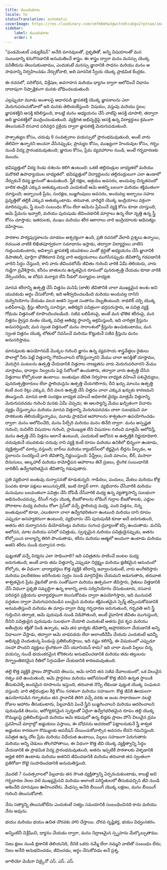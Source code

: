 ```yaml
---
title: ముందుమాట
locale: te
statusTranslation: automatic
coverImage: https://res.cloudinary.com/xmfm6mhw3gwctndtcubgx2rptnae/image/upload/v1740337243/small_cover_educacion_fundamental_a051170f1c.webp
sidebar:
    label: ముందుమాట
    order: 0
---
```

"ఫండమెంటల్ ఎడ్యుకేషన్" అనేది మానవులతో, ప్రకృతితో, అన్ని విషయాలతో మన సంబంధాన్ని కనుగొనడానికి అనుమతించే శాస్త్రం. ఈ శాస్త్రం ద్వారా మనం మనస్సు యొక్క పనితీరును తెలుసుకుంటాము, ఎందుకంటే మనస్సు జ్ఞానానికి సాధనం మరియు మనం ఆ సాధనాన్ని నిర్వహించడం నేర్చుకోవాలి, అది మానసిక స్వీయ యొక్క ప్రాథమిక కేంద్రకం.

ఈ రచనలో, పరిశోధన, విశ్లేషణ, అవగాహన మరియు ధ్యానం ద్వారా ఆలోచించే విధానం దాదాపుగా నిష్పాక్షికంగా మనకు బోధించబడుతుంది.

ఎల్లప్పుడూ మూడు అంశాలపై ఆధారపడి జ్ఞాపకశక్తి యొక్క జ్ఞాపకాలను ఎలా మెరుగుపరుచుకోవాలో ఇది మనకు తెలియజేస్తుంది: విషయం, వస్తువు మరియు స్థలం; జ్ఞాపకశక్తిని ఆసక్తి కదిలిస్తుంది, కాబట్టి మనం అధ్యయనం చేసే వాటిపై ఆసక్తి చూపాలి, తద్వారా అది జ్ఞాపకశక్తిలో ముద్రించబడుతుంది. వ్యక్తిగత అభివృద్ధిపై ఆసక్తి ఉన్న విద్యార్థులు క్రమంగా తెలుసుకునే రసవాద పరివర్తన ప్రక్రియ ద్వారా జ్ఞాపకశక్తి మెరుగుపడుతుంది.

పాశ్చాత్యుల కోసం, చదువు 6 సంవత్సరాల వయస్సులో ప్రారంభమవుతుంది, అంటే వారు తెలివిగా ఉన్నారని అంచనా వేసినప్పుడు; ప్రాచ్యుల కోసం, ముఖ్యంగా హిందువుల కోసం, గర్భం నుండి విద్య ప్రారంభమవుతుంది; జ్ఞానుల కోసం, ప్రేమ వ్యవహారాల నుండి, అంటే గర్భధారణకు ముందు.

భవిష్యత్తులో విద్య రెండు దశలను కలిగి ఉంటుంది: ఒకటి తల్లిదండ్రుల బాధ్యతలో మరియు మరొకటి ఉపాధ్యాయుల బాధ్యతలో. భవిష్యత్తులో విద్యార్థులను తల్లిదండ్రులుగా ఎలా ఉండాలో నేర్చుకునే దివ్య జ్ఞానంలో ఉంచుతుంది. స్త్రీకి రక్షణ, ఆశ్రయం అవసరం, అందువల్ల చిన్నతనంలో బాలిక తండ్రికి ఎక్కువ అతుక్కుంటుంది ఎందుకంటే ఆమె అతన్ని బలంగా మరియు శక్తివంతంగా చూస్తుంది; అబ్బాయికి ప్రేమ, సంరక్షణ, బుజ్జగింపులు అవసరం, అందువల్ల అబ్బాయి సహజ ప్రవృత్తితో తల్లికి ఎక్కువ అతుక్కుంటాడు. తరువాత, వారిద్దరి యొక్క ఇంద్రియాలు వక్రంగా మారినప్పుడు, స్త్రీ మంచి సంబంధం కోసం లేదా ఆమెను ప్రేమించే వ్యక్తి కోసం కూడా చూస్తుంది, ఆమె ప్రేమను ఇవ్వాలి, మరియు పురుషుడు జీవించడానికి మార్గాలు ఉన్న లేదా వృత్తి ఉన్న స్త్రీ కోసం చూస్తాడు; ఇతరులకు, ముఖం మరియు శరీర ఆకారాలు వారి ఇంద్రియాలకు ఆధిపత్యం వహిస్తాయి.

పాఠశాల పాఠ్యపుస్తకాలను చూడటం ఆశ్చర్యంగా ఉంది, ప్రతి రచనలో వేలాది ప్రశ్నలు ఉన్నాయి, రచయిత వాటికి లిఖితపూర్వకంగా సమాధానం ఇస్తాడు, తద్వారా విద్యార్థులు వాటిని గుర్తుంచుకుంటారు, అవిశ్వాస జ్ఞాపకశక్తి యువకులు ఎంతో శ్రద్ధతో అధ్యయనం చేసే జ్ఞానానికి డిపాజిటరీ, పూర్తిగా భౌతికవాద విద్య వారి అధ్యయనాలు ముగిసినప్పుడు జీవితాన్ని గడపడానికి వారిని సిద్ధం చేస్తుంది, కాని వారు జీవించబోయే జీవితం గురించి వారికి ఏమీ తెలియదు, వారు గుడ్డిగా ప్రవేశిస్తారు, కనీసం జాతులను ఉన్నతమైన రూపంలో పునరుత్పత్తి చేయడం కూడా వారికి నేర్పించలేదు, ఆ బోధన మర్యాద లేని నీడలో దుర్మార్గుల బాధ్యత.

మానవ శరీరాన్ని ఉత్పత్తి చేసే విత్తనం మనిషి (జాతి) జీవితానికి చాలా ముఖ్యమైన అంశం అని యువకుడు అర్థం చేసుకోవాలి, ఇది ఆశీర్వదించబడింది మరియు అందువల్ల దానిని దుర్వినియోగం చేయడం వలన అతని స్వంత సంతానం దెబ్బతింటుంది. కాథలిక్ చర్చి యొక్క బలిపీఠాలపై, క్రీస్తు శరీరాన్ని సూచిస్తూ, ఆతిథ్యిని పవిత్రంగా భద్రపరుస్తారు, ఆ పవిత్ర వ్యక్తి గోధుమ విత్తనంతో రూపొందించబడింది. సజీవ బలిపీఠంపై, అంటే మన భౌతిక శరీరంపై, మన విత్తనం క్రైస్తవ మతం యొక్క పవిత్ర ఆతిథ్య స్థానాన్ని ఆక్రమిస్తుంది, ఇది చారిత్రక క్రీస్తును అనుసరిస్తుంది; మన స్వంత విత్తనంలో మనం సారాంశంలో క్రీస్తును ఉంచుకుంటాము, మన స్వంత విత్తనం యొక్క లోతులో నివసించే మరియు కొట్టుకునే సజీవ క్రీస్తును మనం అనుసరిస్తాము.

మానవులకు ఉపయోగపడే మొక్కల గురించి జ్ఞానం ఉన్న వ్యవసాయ శాస్త్రవేత్తలు రైతులు పొలాల్లో నీరు పెట్టే విత్తనాన్ని గౌరవించాలని బోధిస్తున్నారని మేము చాలా ఆసక్తితో చూస్తాము, మెరుగైన పంటలను ఉత్పత్తి చేయడానికి విత్తనాల నాణ్యతను వారు మెరుగుపరిచారని మేము చూస్తాము, ధాన్యాల నిల్వలను పెద్ద సిలోలలో ఉంచుతారు, తద్వారా వారు ఉత్పత్తి చేసిన విత్తనాలు కోల్పోకుండా ఉంటాయి. జంతువుల జీవిత నిర్వహణ బాధ్యత వహించే పశువైద్యులు, పునరుత్పత్తిదారులు లేదా స్టాలియన్లను ఉత్పత్తి చేయగలిగారు, దీని ఖర్చు మాంసం ఉత్పత్తి కంటే వంద రెట్లు ఎక్కువ, దీని వలన ఉత్పత్తి చేసే విత్తనం చాలా ఎక్కువ ఖర్చుకు కారణమని తెలుస్తుంది. మానవ జాతి సంరక్షణ బాధ్యత వహించే అధికారిక వైద్యం మాత్రమే విత్తనాన్ని మెరుగుపరచడం గురించి మనకు ఏమీ చెప్పదు; ఈ ఆలస్యాన్ని మేము ఖచ్చితంగా విచారం వ్యక్తం చేస్తున్నాము మరియు మానవ విత్తనాన్ని మెరుగుపరచడం చాలా సులభమని మా పాఠకులకు తెలియజేస్తున్నాము, మూడు ప్రాథమిక ఆహారాలను శాశ్వతంగా ఉపయోగించడం ద్వారా: మనం ఆలోచించేది, మనం పీల్చేది మరియు మనం తినేది ద్వారా. మనం అస్పష్టత గురించి, రుచిలేని విషయాల గురించి, ప్రాముఖ్యత లేని విషయాల గురించి మాత్రమే ఆలోచిస్తే, మనం ఉత్పత్తి చేసే విత్తనం అలానే ఉంటుంది, ఎందుకంటే ఆలోచన ఆ ఉత్పత్తికి నిర్ణయాధికారి. చదువుకునే యువకుడు చదువు రాని వ్యక్తి కంటే రూపం మరియు ఉనికిలో భిన్నంగా ఉంటాడు, వ్యక్తిత్వంలో మార్పు వస్తుంది; బార్‌లు మరియు క్యాంటిన్‌లలో జీర్ణమైన బీర్లను పీల్చడం, ఆ స్థలాలను సందర్శించే వారి జీవితాన్ని నిర్ణయిస్తుంది: పేస్ట్రీలు, పంది మాంసం, బీర్, మసాలా దినుసులు, ఆల్కహాల్ మరియు కామోద్దీపన ఆహారాలు తినే ప్రజలు, లైంగిక సంబంధానికి దారితీసే ఉద్వేగభరితమైన జీవితాన్ని గడుపుతారు.

ప్రతి వ్యభిచార జంతువు దుర్వాసనతో కూడుకున్నది: గాడిదలు, పందులు, మేకలు మరియు కోళ్ల పెంపకం కూడా పక్షులు అయినప్పటికీ, ఇంటి రూస్టర్ లాగా. వ్యభిచారం చేసేవారికి మరియు మనుషులు బలవంతంగా పవిత్రం చేసి దోపిడీ చేసేవారికి మధ్య ఉన్న వ్యత్యాసాన్ని సులభంగా అభినందించవచ్చు, రేసింగ్ గుర్రం యొక్క బీజకోశాలను లోడింగ్ గుర్రాల బీజకోశాలకు, ఎద్దుల పోరాటాల మధ్య మరియు రోజూ ప్రెస్‌లో వచ్చే స్టాలియన్ల మధ్య, పంది విత్తనం, చిన్న జంతువులలో కూడా, ఎలుకలాగా చాలా ఉద్వేగభరితంగా ఉంటుంది మరియు దాని రూపం ఎప్పుడూ అసహ్యకరంగా ఉంటుంది, వ్యభిచారం చేసే పురుషుడికి కూడా అదే జరుగుతుంది, అతను తన దుర్వాసనను డియోడరెంట్లు మరియు సుగంధ ద్రవ్యాలతో కప్పి ఉంచుతాడు. మనిషి ఆలోచన, మాట మరియు పనిలో పవిత్రుడు, స్వచ్ఛమైన మరియు పవిత్రుడైనప్పుడు, అతను కోల్పోయిన బాల్యాన్ని తిరిగి పొందుతాడు, శరీరం మరియు ఆత్మలో అందంగా ఉంటాడు మరియు అతని శరీరం నుండి దుర్వాసన రాదు.

పుట్టుకతో వచ్చే విద్యను ఎలా సాధించాలి? ఇది పవిత్రతను పాటించే జంటల మధ్య జరుగుతుంది, అంటే వారు తమ విత్తనాన్ని ఎప్పుడూ నిర్లక్ష్యం మరియు క్షణికమైన ఆనందంలో కోల్పోరు, ఈ విధంగా: భార్యాభర్తలు కొత్త వ్యక్తికి శరీరాన్ని ఇవ్వాలనుకుంటే, వారు అంగీకరిస్తారు మరియు ఫలదీకరణం జరిగేందుకు స్వర్గం నుండి మార్గనిర్దేశం చేయమని అడుగుతారు, తరువాత శాశ్వతమైన ప్రేమ వైఖరితో వారు సంతోషంగా మరియు ఉత్సవంగా జీవిస్తారు, రైతులు విత్తడానికి చేసే విధంగా ప్రకృతి సమృద్ధిగా ఉన్న కాలాన్ని వారు సద్వినియోగం చేసుకుంటారు, రసవాద పరివర్తన ప్రక్రియను భార్యాభర్తలుగా కలుసుకోవడం ద్వారా ఉపయోగిస్తారు, ఇది మునుపటి పద్ధతుల ద్వారా మెరుగుపరచబడిన బలమైన మరియు శక్తివంతమైన స్పెర్మ్ తప్పించుకోవడానికి అనుమతిస్తుంది మరియు ఈ మార్గం ద్వారా దివ్య గర్భధారణ జరుగుతుంది, గర్భవతి అని స్త్రీ గుర్తించిన తర్వాత, ఆమె పురుషుడి నుండి విడిపోతుంది, అంటే వైవాహిక జీవితం ముగుస్తుంది, దీనిని పవిత్రుడైన పురుషుడు సులభంగా చేయాలి ఎందుకంటే అతను దైవ కృప మరియు అతీంద్రియ శక్తితో నిండి ఉన్నాడు, ఆమె తన భార్యకు జీవితాన్ని ఆహ్లాదకరంగా చేయడానికి అన్ని విధాలుగా చేస్తాడు, తద్వారా ఆమె బాధపడదు లేదా అలాంటిదేమీ చేయదు ఎందుకంటే ఇవన్నీ అభివృద్ధి చెందుతున్న పిండంపై ప్రతిబింబిస్తాయి, ఇది నష్టం కలిగిస్తే, ఈ విషయంలో ఎప్పుడూ సలహా పొందని వ్యక్తులు లైంగికంగా చేసే యూనియన్ కాదు? ఇది చాలా మంది పిల్లలు చిన్న వయస్సు నుండే భయంకరమైన కోరికలను అనుభవించడానికి మరియు తమ తల్లులను దిగ్భ్రాంతికరమైన రీతిలో సిగ్గుపడేలా చేయడానికి కారణమవుతుంది.

తల్లి కొత్త వ్యక్తికి ప్రాణం పోస్తోందని తెలుసు, ఆమె దానిని తన సజీవ దేవాలయంలో, ఒక విలువైన రత్నం వలె ఉంచుతుంది, ఆమె ప్రార్థనలు మరియు ఆలోచనలతో కొత్త జీవిని ఉన్నత స్థాయికి తీసుకువెళ్ళే అందమైన రూపాలను ఇస్తుంది, తరువాత నొప్పి లేకుండా పుట్టుక యొక్క సంఘటన వస్తుంది; వారి తల్లిదండ్రుల కీర్తి కోసం సరళంగా మరియు సహజంగా. కొత్త జీవికి ఊయలగా ఉపయోగపడిన గర్భాశయం తన స్థానానికి తిరిగి వచ్చే వరకు ఆ జంట సాధారణంగా నలభై రోజుల ఆహారం తీసుకుంటారు, పిల్లవాడిని పెంచే స్త్రీని బుజ్జగించాలని మరియు ఆదరించాలని పురుషుడికి తెలుసు, ఆరోగ్యకరమైన స్పర్శలతో ఏదైనా ఉద్వేగభరితమైన రూపం తల్లి యొక్క రొమ్ములపై ప్రతిబింబిస్తుంది మరియు ఆమె కడుపులో ఉన్న బిడ్డకు ప్రాణం పోసే విలువైన ద్రవం ప్రవహించే మార్గాల్లో అడ్డంకులు వస్తాయి, ఈ బోధనను ఆచరణలో పెట్టాలనుకునే స్త్రీ శాశ్వత అడ్డంకుల కారణంగా రొమ్ములకు ఆపరేషన్ చేయించుకోవాల్సిన అవసరం లేదని గమనిస్తుంది. పవిత్రత ఉన్న చోట ప్రేమ మరియు విధేయత ఉంటాయి, పిల్లలు సహజంగా పెరుగుతారు మరియు అన్ని చెడులు తొలగిపోతాయి, ఈ విధంగా కొత్త జీవి యొక్క వ్యక్తిత్వాన్ని సిద్ధం చేయడానికి ఈ ప్రాథమిక విద్య ప్రారంభమవుతుంది, అతను ఇప్పటికే పాఠశాలకు వెళ్ళడానికి అర్హత కలిగి ఉంటాడు మరియు అతనిని జీవించడానికి మరియు తరువాత తన స్వంతంగా ప్రతిరోజూ రొట్టె సంపాదించడానికి అనుమతిస్తుంది.

మొదటి 7 సంవత్సరాలలో పిల్లవాడు తన సొంత వ్యక్తిత్వాన్ని ఏర్పరుచుకుంటాడు, కాబట్టి అవి గర్భధారణ నెలల వలె ముఖ్యమైనవి మరియు అలాంటి పరిస్థితులలో తీసుకువచ్చిన జీవి నుండి ఆశించేది మానవులు ఊహించలేరు. మేధస్సు అనేది బీయింగ్ యొక్క లక్షణం, మనం బీయింగ్ గురించి తెలుసుకోవాలి.

నేను సత్యాన్ని తెలుసుకోలేను ఎందుకంటే సత్యం సమయానికి సంబంధించినది కాదు మరియు నేను అవును.

భయం మరియు భయం ఉచిత చొరవకు హాని చేస్తాయి. చొరవ సృష్టికర్త, భయం విధ్వంసకరం.

అన్నింటినీ విశ్లేషించి, ధ్యానం చేయడం ద్వారా, మనం నిద్రాణమైన స్పృహను మేల్కొల్పుతాము.

నిజం క్షణం నుండి క్షణానికి తెలియనిది, దీనికి ఒకరు నమ్మే లేదా నమ్మని వాటితో సంబంధం లేదు; నిజం అనేది అనుభవించడం, జీవించడం, అర్థం చేసుకోవడం అనే ప్రశ్న.

జూలియో మెడినా విజ్కైనో
ఎస్. ఎస్. ఎస్.
